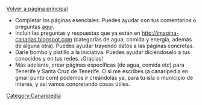 [[Canaripedia|Volver a página principal]]

* Completar las páginas esenciales.  Puedes ayudar con tus comentarios o preguntas [[Canaripedia preguntas frecuentes|aquí]].
* Incluir las preguntas y respuestas que ya están en http://imagina-canarias.blogspot.com (categorías de agua, comida y energía, además de alguna otra).  Puedes ayudar trayendo datos a las páginas concretas.
* Darle bombo y platillo a la iniciativa.  Puedes ayudar diciéndoselo a tus conocidos y en tus redes.  ¡Gracias!
* Más adelante, crear páginas específicas (de agua, comida etc) para Tenerife y Santa Cruz de Tenerife.  O si me escribes (a canaripedia en gmail punto com) podemos ir creándolas ya, para tu isla o municipio de interés, y así vamos concretando cosas útiles.

[[Category:Canaripedia]]